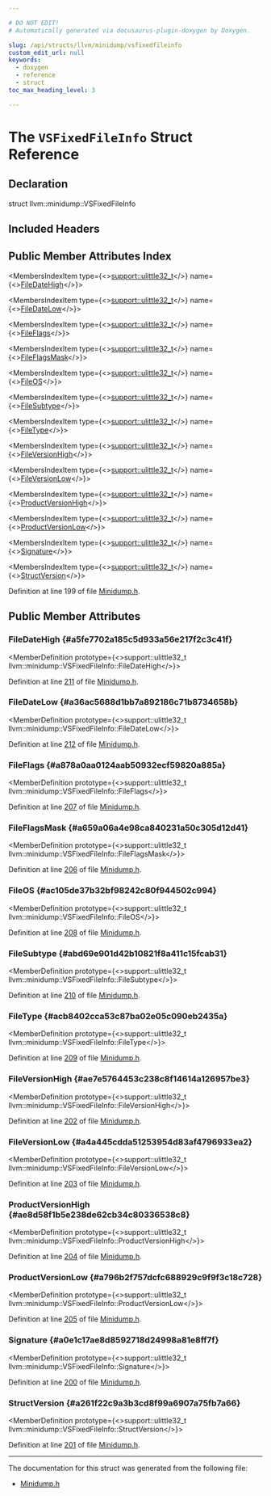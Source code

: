 ```yaml
---

# DO NOT EDIT!
# Automatically generated via docusaurus-plugin-doxygen by Doxygen.

slug: /api/structs/llvm/minidump/vsfixedfileinfo
custom_edit_url: null
keywords:
  - doxygen
  - reference
  - struct
toc_max_heading_level: 3

---
```





# The `VSFixedFileInfo` Struct Reference

<DoxygenPage pluginConfig={pluginConfig}>



## Declaration

<CodeBlock>struct llvm::minidump::VSFixedFileInfo</CodeBlock>

## Included Headers

<IncludesList>
<IncludesListItem
  filePath="llvm/BinaryFormat/Minidump.h"
  permalink="/docs/api/files/include/include/llvm/include/llvm/binaryformat/minidump-h"
  isLocal="true" />
</IncludesList>

## Public Member Attributes Index

<MembersIndex>

<MembersIndexItem
  type={<><a href="/docs/api/namespaces/llvm/support/#a206b37274fa3e908017da357d12724d1">support::ulittle32&#95;t</a></>}
  name={<><a href="#a5fe7702a185c5d933a56e217f2c3c41f">FileDateHigh</a></>}>
</MembersIndexItem>

<MembersIndexItem
  type={<><a href="/docs/api/namespaces/llvm/support/#a206b37274fa3e908017da357d12724d1">support::ulittle32&#95;t</a></>}
  name={<><a href="#a36ac5688d1bb7a892186c71b8734658b">FileDateLow</a></>}>
</MembersIndexItem>

<MembersIndexItem
  type={<><a href="/docs/api/namespaces/llvm/support/#a206b37274fa3e908017da357d12724d1">support::ulittle32&#95;t</a></>}
  name={<><a href="#a878a0aa0124aab50932ecf59820a885a">FileFlags</a></>}>
</MembersIndexItem>

<MembersIndexItem
  type={<><a href="/docs/api/namespaces/llvm/support/#a206b37274fa3e908017da357d12724d1">support::ulittle32&#95;t</a></>}
  name={<><a href="#a659a06a4e98ca840231a50c305d12d41">FileFlagsMask</a></>}>
</MembersIndexItem>

<MembersIndexItem
  type={<><a href="/docs/api/namespaces/llvm/support/#a206b37274fa3e908017da357d12724d1">support::ulittle32&#95;t</a></>}
  name={<><a href="#ac105de37b32bf98242c80f944502c994">FileOS</a></>}>
</MembersIndexItem>

<MembersIndexItem
  type={<><a href="/docs/api/namespaces/llvm/support/#a206b37274fa3e908017da357d12724d1">support::ulittle32&#95;t</a></>}
  name={<><a href="#abd69e901d42b10821f8a411c15fcab31">FileSubtype</a></>}>
</MembersIndexItem>

<MembersIndexItem
  type={<><a href="/docs/api/namespaces/llvm/support/#a206b37274fa3e908017da357d12724d1">support::ulittle32&#95;t</a></>}
  name={<><a href="#acb8402cca53c87ba02e05c090eb2435a">FileType</a></>}>
</MembersIndexItem>

<MembersIndexItem
  type={<><a href="/docs/api/namespaces/llvm/support/#a206b37274fa3e908017da357d12724d1">support::ulittle32&#95;t</a></>}
  name={<><a href="#ae7e5764453c238c8f14614a126957be3">FileVersionHigh</a></>}>
</MembersIndexItem>

<MembersIndexItem
  type={<><a href="/docs/api/namespaces/llvm/support/#a206b37274fa3e908017da357d12724d1">support::ulittle32&#95;t</a></>}
  name={<><a href="#a4a445cdda51253954d83af4796933ea2">FileVersionLow</a></>}>
</MembersIndexItem>

<MembersIndexItem
  type={<><a href="/docs/api/namespaces/llvm/support/#a206b37274fa3e908017da357d12724d1">support::ulittle32&#95;t</a></>}
  name={<><a href="#ae8d58f1b5e238de62cb34c80336538c8">ProductVersionHigh</a></>}>
</MembersIndexItem>

<MembersIndexItem
  type={<><a href="/docs/api/namespaces/llvm/support/#a206b37274fa3e908017da357d12724d1">support::ulittle32&#95;t</a></>}
  name={<><a href="#a796b2f757dcfc688929c9f9f3c18c728">ProductVersionLow</a></>}>
</MembersIndexItem>

<MembersIndexItem
  type={<><a href="/docs/api/namespaces/llvm/support/#a206b37274fa3e908017da357d12724d1">support::ulittle32&#95;t</a></>}
  name={<><a href="#a0e1c17ae8d8592718d24998a81e8ff7f">Signature</a></>}>
</MembersIndexItem>

<MembersIndexItem
  type={<><a href="/docs/api/namespaces/llvm/support/#a206b37274fa3e908017da357d12724d1">support::ulittle32&#95;t</a></>}
  name={<><a href="#a261f22c9a3b3cd8f99a6907a75fb7a66">StructVersion</a></>}>
</MembersIndexItem>

</MembersIndex>


Definition at line 199 of file <a href="/docs/api/files/include/include/llvm/include/llvm/binaryformat/minidump-h">Minidump.h</a>.

<SectionDefinition>

## Public Member Attributes

### FileDateHigh {#a5fe7702a185c5d933a56e217f2c3c41f}

<MemberDefinition
  prototype={<>support::ulittle32&#95;t llvm::minidump::VSFixedFileInfo::FileDateHigh</>}>

Definition at line <a href="/docs/api/files/include/include/llvm/include/llvm/binaryformat/minidump-h/#l00211">211</a> of file <a href="/docs/api/files/include/include/llvm/include/llvm/binaryformat/minidump-h">Minidump.h</a>.
</MemberDefinition>

### FileDateLow {#a36ac5688d1bb7a892186c71b8734658b}

<MemberDefinition
  prototype={<>support::ulittle32&#95;t llvm::minidump::VSFixedFileInfo::FileDateLow</>}>

Definition at line <a href="/docs/api/files/include/include/llvm/include/llvm/binaryformat/minidump-h/#l00212">212</a> of file <a href="/docs/api/files/include/include/llvm/include/llvm/binaryformat/minidump-h">Minidump.h</a>.
</MemberDefinition>

### FileFlags {#a878a0aa0124aab50932ecf59820a885a}

<MemberDefinition
  prototype={<>support::ulittle32&#95;t llvm::minidump::VSFixedFileInfo::FileFlags</>}>

Definition at line <a href="/docs/api/files/include/include/llvm/include/llvm/binaryformat/minidump-h/#l00207">207</a> of file <a href="/docs/api/files/include/include/llvm/include/llvm/binaryformat/minidump-h">Minidump.h</a>.
</MemberDefinition>

### FileFlagsMask {#a659a06a4e98ca840231a50c305d12d41}

<MemberDefinition
  prototype={<>support::ulittle32&#95;t llvm::minidump::VSFixedFileInfo::FileFlagsMask</>}>

Definition at line <a href="/docs/api/files/include/include/llvm/include/llvm/binaryformat/minidump-h/#l00206">206</a> of file <a href="/docs/api/files/include/include/llvm/include/llvm/binaryformat/minidump-h">Minidump.h</a>.
</MemberDefinition>

### FileOS {#ac105de37b32bf98242c80f944502c994}

<MemberDefinition
  prototype={<>support::ulittle32&#95;t llvm::minidump::VSFixedFileInfo::FileOS</>}>

Definition at line <a href="/docs/api/files/include/include/llvm/include/llvm/binaryformat/minidump-h/#l00208">208</a> of file <a href="/docs/api/files/include/include/llvm/include/llvm/binaryformat/minidump-h">Minidump.h</a>.
</MemberDefinition>

### FileSubtype {#abd69e901d42b10821f8a411c15fcab31}

<MemberDefinition
  prototype={<>support::ulittle32&#95;t llvm::minidump::VSFixedFileInfo::FileSubtype</>}>

Definition at line <a href="/docs/api/files/include/include/llvm/include/llvm/binaryformat/minidump-h/#l00210">210</a> of file <a href="/docs/api/files/include/include/llvm/include/llvm/binaryformat/minidump-h">Minidump.h</a>.
</MemberDefinition>

### FileType {#acb8402cca53c87ba02e05c090eb2435a}

<MemberDefinition
  prototype={<>support::ulittle32&#95;t llvm::minidump::VSFixedFileInfo::FileType</>}>

Definition at line <a href="/docs/api/files/include/include/llvm/include/llvm/binaryformat/minidump-h/#l00209">209</a> of file <a href="/docs/api/files/include/include/llvm/include/llvm/binaryformat/minidump-h">Minidump.h</a>.
</MemberDefinition>

### FileVersionHigh {#ae7e5764453c238c8f14614a126957be3}

<MemberDefinition
  prototype={<>support::ulittle32&#95;t llvm::minidump::VSFixedFileInfo::FileVersionHigh</>}>

Definition at line <a href="/docs/api/files/include/include/llvm/include/llvm/binaryformat/minidump-h/#l00202">202</a> of file <a href="/docs/api/files/include/include/llvm/include/llvm/binaryformat/minidump-h">Minidump.h</a>.
</MemberDefinition>

### FileVersionLow {#a4a445cdda51253954d83af4796933ea2}

<MemberDefinition
  prototype={<>support::ulittle32&#95;t llvm::minidump::VSFixedFileInfo::FileVersionLow</>}>

Definition at line <a href="/docs/api/files/include/include/llvm/include/llvm/binaryformat/minidump-h/#l00203">203</a> of file <a href="/docs/api/files/include/include/llvm/include/llvm/binaryformat/minidump-h">Minidump.h</a>.
</MemberDefinition>

### ProductVersionHigh {#ae8d58f1b5e238de62cb34c80336538c8}

<MemberDefinition
  prototype={<>support::ulittle32&#95;t llvm::minidump::VSFixedFileInfo::ProductVersionHigh</>}>

Definition at line <a href="/docs/api/files/include/include/llvm/include/llvm/binaryformat/minidump-h/#l00204">204</a> of file <a href="/docs/api/files/include/include/llvm/include/llvm/binaryformat/minidump-h">Minidump.h</a>.
</MemberDefinition>

### ProductVersionLow {#a796b2f757dcfc688929c9f9f3c18c728}

<MemberDefinition
  prototype={<>support::ulittle32&#95;t llvm::minidump::VSFixedFileInfo::ProductVersionLow</>}>

Definition at line <a href="/docs/api/files/include/include/llvm/include/llvm/binaryformat/minidump-h/#l00205">205</a> of file <a href="/docs/api/files/include/include/llvm/include/llvm/binaryformat/minidump-h">Minidump.h</a>.
</MemberDefinition>

### Signature {#a0e1c17ae8d8592718d24998a81e8ff7f}

<MemberDefinition
  prototype={<>support::ulittle32&#95;t llvm::minidump::VSFixedFileInfo::Signature</>}>

Definition at line <a href="/docs/api/files/include/include/llvm/include/llvm/binaryformat/minidump-h/#l00200">200</a> of file <a href="/docs/api/files/include/include/llvm/include/llvm/binaryformat/minidump-h">Minidump.h</a>.
</MemberDefinition>

### StructVersion {#a261f22c9a3b3cd8f99a6907a75fb7a66}

<MemberDefinition
  prototype={<>support::ulittle32&#95;t llvm::minidump::VSFixedFileInfo::StructVersion</>}>

Definition at line <a href="/docs/api/files/include/include/llvm/include/llvm/binaryformat/minidump-h/#l00201">201</a> of file <a href="/docs/api/files/include/include/llvm/include/llvm/binaryformat/minidump-h">Minidump.h</a>.
</MemberDefinition>

</SectionDefinition>

<hr/>

The documentation for this struct was generated from the following file:

<ul>
<li><a href="/docs/api/files/include/include/llvm/include/llvm/binaryformat/minidump-h">Minidump.h</a></li>
</ul>

</DoxygenPage>
